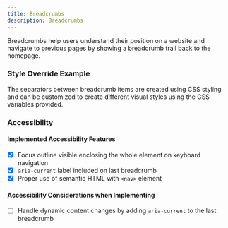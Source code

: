 ```yaml
---
title: Breadcrumbs
description: Breadcrumbs
---
```



Breadcrumbs help users understand their position on a website and navigate to previous pages by showing a breadcrumb trail back to the homepage.

<ShowComponent>
  <Breadcrumbs />
</ShowComponent>

### Style Override Example
The separators between breadcrumb items are created using CSS styling and can be customized to create different visual styles using the CSS variables provided.
<ShowComponent>
  <div style={
    {
      '--breadcrumb-icon-border-top': '1px',
      '--breadcrumb-icon-height': '1rem',
      '--breadcrumb-icon-width': '0',
      '--breadcrumb-icon-rotate': '0',
      '--breadcrumb-icon-border-top:': '0',
      '--breadcrumb-gap-left': '0.75rem',
      '--breadcrumb-gap-right': '0.75rem'
    }
  }>
    <Breadcrumbs />
  </div>
</ShowComponent>

<ShowComponent>
  <div style={
    {
      '--breadcrumb-icon-border-top': '1px',
      '--breadcrumb-icon-height': '1rem',
      '--breadcrumb-icon-width': '0.25rem',
      '--breadcrumb-icon-rotate': '15deg',
      '--breadcrumb-icon-border-top:': '0',
      '--breadcrumb-gap-left': '0.25rem',
      '--breadcrumb-gap-right': '0.4rem'
    }
  }>
    <Breadcrumbs />
  </div>
</ShowComponent>

### Accessibility

#### Implemented Accessibility Features

- [x] Focus outline visible enclosing the whole element on keyboard navigation
- [x] `aria-current` label included on last breadcrumb
- [x] Proper use of semantic HTML with `<nav>` element

#### Accessibility Considerations when Implementing

- [ ] Handle dynamic content changes by adding `aria-current` to the last breadcrumb

